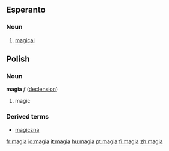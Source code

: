 ==Esperanto==
===Noun===
{{eo-adj}}
# [[magical]]

==Polish==
===Noun===
'''magia''' ''f'' ([[Wiktionary Appendix:Polish soft feminine noun declension|declension]])
# magic

===Derived terms===
*[[magiczna]]

[[fr:magia]]
[[io:magia]]
[[it:magia]]
[[hu:magia]]
[[pt:magia]]
[[fi:magia]]
[[zh:magia]]